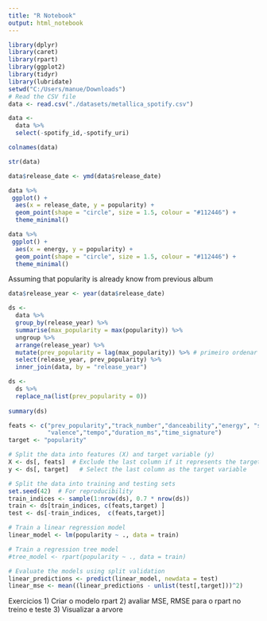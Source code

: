 ---
title: "R Notebook"
output: html_notebook
---



```{r}
library(dplyr)
library(caret)
library(rpart)
library(ggplot2)
library(tidyr)
library(lubridate)
setwd("C:/Users/manue/Downloads")
# Read the CSV file
data <- read.csv("./datasets/metallica_spotify.csv")

data <- 
  data %>%
  select(-spotify_id,-spotify_uri)


```


```{r}
colnames(data)
```
```{r}
str(data)
```



```{r}
data$release_date <- ymd(data$release_date)
```


```{r}
data %>%
 ggplot() +
  aes(x = release_date, y = popularity) +
  geom_point(shape = "circle", size = 1.5, colour = "#112446") +
  theme_minimal()
```



```{r}
data %>%
 ggplot() +
  aes(x = energy, y = popularity) +
  geom_point(shape = "circle", size = 1.5, colour = "#112446") +
  theme_minimal()
```


Assuming that popularity is already know from previous album
```{r}
data$release_year <- year(data$release_date) 

ds <- 
  data %>% 
  group_by(release_year) %>%
  summarise(max_popularity = max(popularity)) %>%
  ungroup %>% 
  arrange(release_year) %>%
  mutate(prev_popularity = lag(max_popularity)) %>% # primeiro ordenar 
  select(release_year, prev_popularity) %>%
  inner_join(data, by = "release_year") 
```
```{r}
ds <-
  ds %>%
  replace_na(list(prev_popularity = 0))
  
summary(ds)
```
```{r}
feats <- c("prev_popularity","track_number","danceability","energy", "speechiness","acousticness","instrumentalness","liveness",
           "valence","tempo","duration_ms","time_signature")
target <- "popularity"
```


```{r}
# Split the data into features (X) and target variable (y)
X <- ds[, feats]  # Exclude the last column if it represents the target variable
y <- ds[, target]   # Select the last column as the target variable

# Split the data into training and testing sets
set.seed(42)  # For reproducibility
train_indices <- sample(1:nrow(ds), 0.7 * nrow(ds))
train <- ds[train_indices, c(feats,target) ]
test <- ds[-train_indices,  c(feats,target)]

# Train a linear regression model
linear_model <- lm(popularity ~ ., data = train)

# Train a regression tree model
#tree_model <- rpart(popularity ~ ., data = train)

# Evaluate the models using split validation
linear_predictions <- predict(linear_model, newdata = test)
linear_mse <- mean((linear_predictions - unlist(test[,target]))^2)
```


Exercicios
1) Criar o modelo rpart 
2) avaliar MSE, RMSE para o rpart no treino e teste
3) Visualizar a arvore





